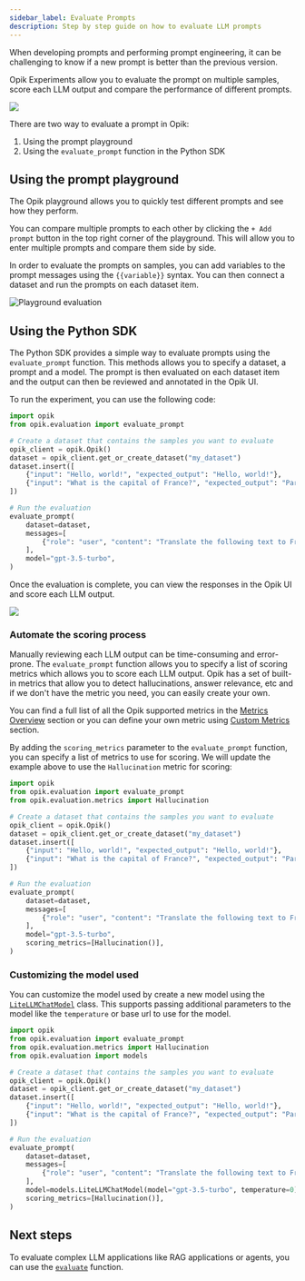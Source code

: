 ```yaml
---
sidebar_label: Evaluate Prompts
description: Step by step guide on how to evaluate LLM prompts
---
```


When developing prompts and performing prompt engineering, it can be challenging to know if a new prompt is better than the previous version.

Opik Experiments allow you to evaluate the prompt on multiple samples, score each LLM output and compare the performance of different prompts.

<Frame>
  <img src="/static/img/evaluation/experiment_items.png" />
</Frame>

There are two way to evaluate a prompt in Opik:

1. Using the prompt playground
2. Using the `evaluate_prompt` function in the Python SDK

## Using the prompt playground

The Opik playground allows you to quickly test different prompts and see how they perform.

You can compare multiple prompts to each other by clicking the `+ Add prompt` button in the top right corner of the playground. This will allow you to enter multiple prompts and compare them side by side.

In order to evaluate the prompts on samples, you can add variables to the prompt messages using the `{{variable}}` syntax. You can then connect a dataset and run the prompts on each dataset item.

![Playground evaluation](/static/img/evaluation/playground_evaluation.gif)

## Using the Python SDK

The Python SDK provides a simple way to evaluate prompts using the `evaluate_prompt` function. This methods allows you to specify a dataset, a prompt and a model. The prompt is then evaluated on each dataset item and the output can then be reviewed and annotated in the Opik UI.

To run the experiment, you can use the following code:

```python
import opik
from opik.evaluation import evaluate_prompt

# Create a dataset that contains the samples you want to evaluate
opik_client = opik.Opik()
dataset = opik_client.get_or_create_dataset("my_dataset")
dataset.insert([
    {"input": "Hello, world!", "expected_output": "Hello, world!"},
    {"input": "What is the capital of France?", "expected_output": "Paris"},
])

# Run the evaluation
evaluate_prompt(
    dataset=dataset,
    messages=[
        {"role": "user", "content": "Translate the following text to French: {{input}}"},
    ],
    model="gpt-3.5-turbo",
)
```

Once the evaluation is complete, you can view the responses in the Opik UI and score each LLM output.

<Frame>
  <img src="/static/img/evaluation/experiment_items.png" />
</Frame>

### Automate the scoring process

Manually reviewing each LLM output can be time-consuming and error-prone. The `evaluate_prompt` function allows you to specify a list of scoring metrics which allows you to score each LLM output. Opik has a set of built-in metrics that allow you to detect hallucinations, answer relevance, etc and if we don't have the metric you need, you can easily create your own.

You can find a full list of all the Opik supported metrics in the [Metrics Overview](/docs/opik/evaluation/metrics/overview) section or you can define your own metric using [Custom Metrics](/docs/opik/evaluation/metrics/custom_metric) section.

By adding the `scoring_metrics` parameter to the `evaluate_prompt` function, you can specify a list of metrics to use for scoring. We will update the example above to use the `Hallucination` metric for scoring:

```python
import opik
from opik.evaluation import evaluate_prompt
from opik.evaluation.metrics import Hallucination

# Create a dataset that contains the samples you want to evaluate
opik_client = opik.Opik()
dataset = opik_client.get_or_create_dataset("my_dataset")
dataset.insert([
    {"input": "Hello, world!", "expected_output": "Hello, world!"},
    {"input": "What is the capital of France?", "expected_output": "Paris"},
])

# Run the evaluation
evaluate_prompt(
    dataset=dataset,
    messages=[
        {"role": "user", "content": "Translate the following text to French: {{input}}"},
    ],
    model="gpt-3.5-turbo",
    scoring_metrics=[Hallucination()],
)
```

### Customizing the model used

You can customize the model used by create a new model using the [`LiteLLMChatModel`](https://www.comet.com/docs/opik/python-sdk-reference/Objects/LiteLLMChatModel.html) class. This supports passing additional parameters to the model like the `temperature` or base url to use for the model.

```python
import opik
from opik.evaluation import evaluate_prompt
from opik.evaluation.metrics import Hallucination
from opik.evaluation import models

# Create a dataset that contains the samples you want to evaluate
opik_client = opik.Opik()
dataset = opik_client.get_or_create_dataset("my_dataset")
dataset.insert([
    {"input": "Hello, world!", "expected_output": "Hello, world!"},
    {"input": "What is the capital of France?", "expected_output": "Paris"},
])

# Run the evaluation
evaluate_prompt(
    dataset=dataset,
    messages=[
        {"role": "user", "content": "Translate the following text to French: {{input}}"},
    ],
    model=models.LiteLLMChatModel(model="gpt-3.5-turbo", temperature=0),
    scoring_metrics=[Hallucination()],
)
```

## Next steps

To evaluate complex LLM applications like RAG applications or agents, you can use the [`evaluate`](/docs/opik/evaluation/evaluate_your_llm) function.
